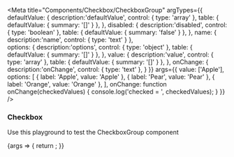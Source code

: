 

<Meta
  title="Components/Checkbox/CheckboxGroup"
  argTypes={{
    defaultValue: { 
      description:'defaultValue', 
      control: {
        type: 'array'
      },
      table: {
        defaultValue: {
          summary: '[]'
        }
      },
    },
    disabled: {
      description:'disabled', 
      control: {
        type: 'boolean'
      },
      table: {
        defaultValue: {
          summary: 'false'
        }
      },
    },
    name: {
      description:'name', 
      control: {
        type: 'text'
      }
    },  
    options: {
      description:'options', 
      control: {
        type: 'object'
      },
      table: {
        defaultValue: {
          summary: '[]'
        }
      },
    }, 
    value: {
      description:'value', 
      control: {
        type: 'array'
      },
      table: {
        defaultValue: {
          summary: '[]'
        }
      },
    }, 
    onChange: {
      description:'onChange', 
      control: {
        type: 'text'
      },
    }
  }}
  args={{
    value: ['Apple'],
    options: [
      { label: 'Apple', value: 'Apple' },
      { label: 'Pear', value: 'Pear' },
      { label: 'Orange', value: 'Orange' },
    ],
    onChange: function onChange(checkedValues) {
      console.log('checked = ', checkedValues);
    }
  }}
/>

### Checkbox

Use this playground to test the CheckboxGroup component

<Canvas>
  <Story name="Standard">
    {args => {
      return <CheckboxGroup {...args} />;
    }}
  </Story>
</Canvas>

<ArgsTable story="Standard" />